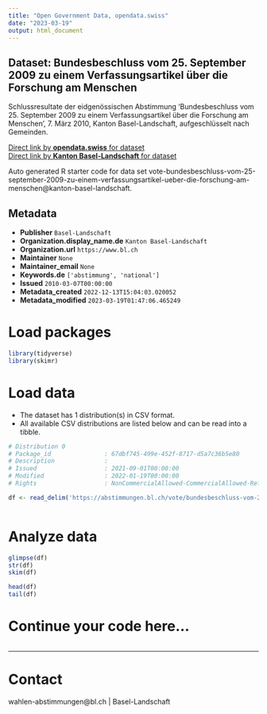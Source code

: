```yaml
---
title: "Open Government Data, opendata.swiss"
date: "2023-03-19"
output: html_document
---
```


## Dataset: Bundesbeschluss vom 25. September 2009 zu einem Verfassungsartikel über die Forschung am Menschen

Schlussresultate der eidgenössischen Abstimmung 'Bundesbeschluss vom 25. September 2009 zu einem Verfassungsartikel über die Forschung am Menschen', 7. März 2010, Kanton Basel-Landschaft, aufgeschlüsselt nach Gemeinden.

[Direct link by **opendata.swiss** for dataset](https://opendata.swiss/de/dataset/bundesbeschluss-vom-25-september-2009-zu-einem-verfassungsartikel-uber-die-forschung-am-mensche)<br>
[Direct link by **Kanton Basel-Landschaft** for dataset](https://abstimmungen.bl.ch/vote/bundesbeschluss-vom-25-september-2009-zu-einem-verfassungsartikel-ueber-die-forschung-am-menschen/data)

Auto generated R starter code for data set vote-bundesbeschluss-vom-25-september-2009-zu-einem-verfassungsartikel-ueber-die-forschung-am-menschen@kanton-basel-landschaft.

## Metadata

- **Publisher** `Basel-Landschaft`
- **Organization.display_name.de** `Kanton Basel-Landschaft`
- **Organization.url** `https://www.bl.ch`
- **Maintainer** `None`
- **Maintainer_email** `None`
- **Keywords.de** `['abstimmung', 'national']`
- **Issued** `2010-03-07T00:00:00`
- **Metadata_created** `2022-12-13T15:04:03.020052`
- **Metadata_modified** `2023-03-19T01:47:06.465249`


# Load packages

```r

library(tidyverse)
library(skimr)

```

# Load data

-   The dataset has 1 distribution(s) in CSV format.
-   All available CSV distributions are listed below and can be read into a tibble.

```r

# Distribution 0
# Package_id               : 67dbf745-499e-452f-8717-d5a7c36b5e80
# Description              : 
# Issued                   : 2021-09-01T00:00:00
# Modified                 : 2022-01-19T00:00:00
# Rights                   : NonCommercialAllowed-CommercialAllowed-ReferenceRequired

df <- read_delim('https://abstimmungen.bl.ch/vote/bundesbeschluss-vom-25-september-2009-zu-einem-verfassungsartikel-ueber-die-forschung-am-menschen/data-csv')



```

# Analyze data

```r

glimpse(df)
str(df)
skim(df)

head(df)
tail(df)

```

# Continue your code here...

```r

```

------------------------------------------------------------------------

# Contact

wahlen-abstimmungen@bl.ch | Basel-Landschaft
